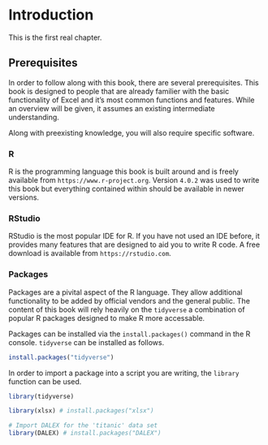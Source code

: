 # Introduction

This is the first real chapter.

## Prerequisites

In order to follow along with this book, there are several prerequisites. This book is designed to people that are already familier with the basic functionality of Excel and it's most common functions and features. While an overview will be given, it assumes an existing intermediate understanding.

Along with preexisting knowledge, you will also require specific software.

### R

R is the programming language this book is built around and is freely available from `https://www.r-project.org`. Version `4.0.2` was used to write this book but everything contained within should be available in newer versions.

### RStudio

RStudio is the most popular IDE for R. If you have not used an IDE before, it provides many features that are designed to aid you to write R code. A free download is available from `https://rstudio.com`.

### Packages

Packages are a pivital aspect of the R language. They allow additional functionality to be added by official vendors and the general public. The content of this book will rely heavily on the `tidyverse` a combination of popular R packages designed to make R more accessable.

Packages can be installed via the `install.packages()` command in the R console. `tidyverse` can be installed as follows.

```r
install.packages("tidyverse")
```

In order to import a package into a script you are writing, the `library` function can be used.

```r
library(tidyverse)
```



```r
library(xlsx) # install.packages("xlsx")

# Import DALEX for the 'titanic' data set
library(DALEX) # install.packages("DALEX")
```